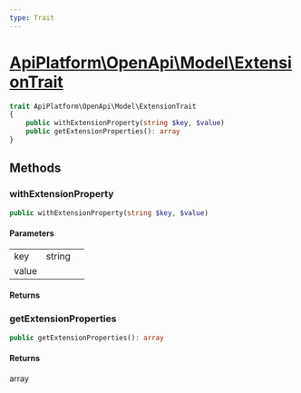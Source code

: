 ```yaml
---
type: Trait
---
```


# [ApiPlatform\OpenApi\Model\ExtensionTrait](/docs/v3.2/reference/OpenApi/Model/ExtensionTrait)



```php
trait ApiPlatform\OpenApi\Model\ExtensionTrait
{
    public withExtensionProperty(string $key, $value)
    public getExtensionProperties(): array
}
```
## Methods

### withExtensionProperty



```php
public withExtensionProperty(string $key, $value)
```

#### Parameters

<table><tbody>
<tr><td>key</td><td>string</td><td></td></tr><tr><td>value</td><td></td><td></td></tr>
</tbody>
</table>

#### Returns



### getExtensionProperties



```php
public getExtensionProperties(): array
```

#### Returns

array
